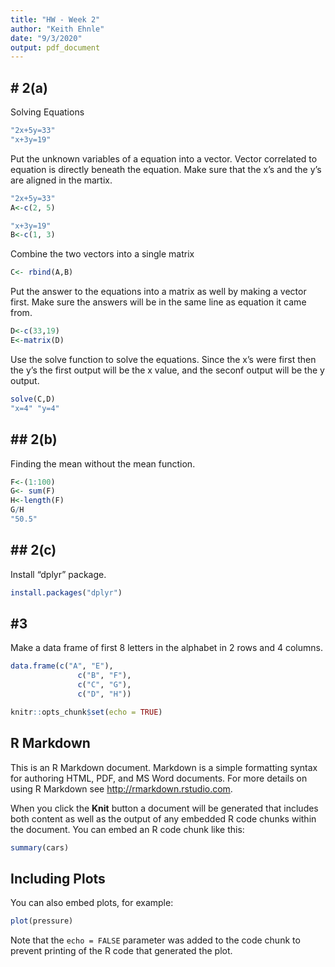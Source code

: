 ```yaml
---
title: "HW - Week 2"
author: "Keith Ehnle"
date: "9/3/2020"
output: pdf_document
---
```


# 2(a)
---
Solving Equations
```r
"2x+5y=33"
"x+3y=19" 
```

Put the unknown variables of a equation into a vector. Vector correlated to equation is directly beneath the equation. Make sure that the x's and the y's are aligned in the martix.
```r
"2x+5y=33"
A<-c(2, 5)

"x+3y=19" 
B<-c(1, 3)
```

Combine the two vectors into a single matrix
```r
C<- rbind(A,B)
```

Put the answer to the equations into a matrix as well by making a vector first. Make sure the answers will be in the same line as equation it came from. 
```r
D<-c(33,19)
E<-matrix(D)
```

Use the solve function to solve the equations. Since the x's were first then the y's the first output will be the x value, and the seconf output will be the y output. 
```r
solve(C,D)
"x=4" "y=4"
```



## 2(b)
---
Finding the mean without the mean function.
```r
F<-(1:100)
G<- sum(F)
H<-length(F)
G/H
"50.5"
```

## 2(c)
---
Install "dplyr" package.
```r
install.packages("dplyr")
```

#3
---
Make a data frame of first 8 letters in the alphabet in 2 rows and 4 columns. 
```r
data.frame(c("A", "E"), 
               c("B", "F"),
               c("C", "G"),
               c("D", "H"))
```


```r
knitr::opts_chunk$set(echo = TRUE)
```

## R Markdown

This is an R Markdown document. Markdown is a simple formatting syntax for authoring HTML, PDF, and MS Word documents. For more details on using R Markdown see <http://rmarkdown.rstudio.com>.

When you click the **Knit** button a document will be generated that includes both content as well as the output of any embedded R code chunks within the document. You can embed an R code chunk like this:

```r
summary(cars)
```

## Including Plots

You can also embed plots, for example:

```r
plot(pressure)
```

Note that the `echo = FALSE` parameter was added to the code chunk to prevent printing of the R code that generated the plot.
